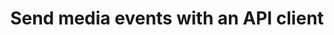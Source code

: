 ---
title: 'Send media events with an API client'
sidebarTitle: 'Send media events'
description: Collect user interactions as events on your media website.
---